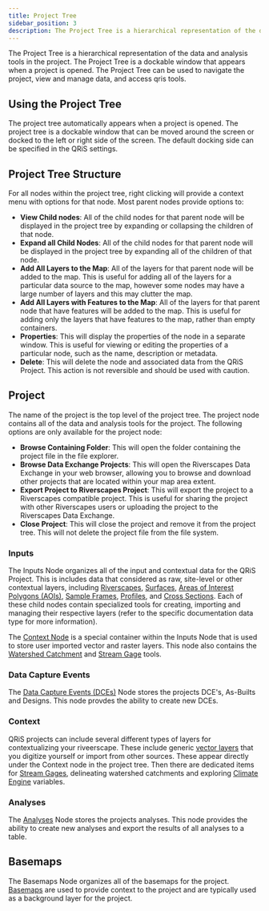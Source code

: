 ```yaml
---
title: Project Tree
sidebar_position: 3
description: The Project Tree is a hierarchical representation of the data and analysis tools in the project.
---
```


The Project Tree is a hierarchical representation of the data and analysis tools in the project. The Project Tree is a dockable window that appears when a project is opened. The Project Tree can be used to navigate the project, view and manage data, and access qris tools.

## Using the Project Tree

The project tree automatically appears when a project is opened. The project tree is a dockable window that can be moved around the screen or docked to the left or right side of the screen. The default docking side can be specified in the QRiS settings.

## Project Tree Structure

For all nodes within the project tree, right clicking will provide a context menu with options for that node. Most parent nodes provide options to:

- **View Child nodes**: All of the child nodes for that parent node will be displayed in the project tree by expanding or collapsing the children of that node.
- **Expand all Child Nodes**: All of the child nodes for that parent node will be displayed in the project tree by expanding all of the children of that node.
- **Add All Layers to the Map**: All of the layers for that parent node will be added to the map. This is useful for adding all of the layers for a particular data source to the map, however some nodes may have a large number of layers and this may clutter the map.
- **Add All Layers with Features to the Map**: All of the layers for that parent node that have features will be added to the map. This is useful for adding only the layers that have features to the map, rather than empty containers.
- **Properties**: This will display the properties of the node in a separate window. This is useful for viewing or editing the properties of a particular node, such as the name, description or metadata.
- **Delete**: This will delete the node and associated data from the QRiS Project. This action is not reversible and should be used with caution.

## Project

The name of the project is the top level of the project tree. The project node contains all of the data and analysis tools for the project. The following options are only available for the project node:

- **Browse Containing Folder**: This will open the folder containing the project file in the file explorer.
- **Browse Data Exchange Projects**: This will open the Riverscapes Data Exchange in your web browser, allowing you to browse and download other projects that are located within your map area extent.
- **Export Project to Riverscapes Project**: This will export the project to a Riverscapes compatible project. This is useful for sharing the project with other Riverscapes users or uploading the project to the Riverscapes Data Exchange.
- **Close Project**: This will close the project and remove it from the project tree. This will not delete the project file from the file system.

### Inputs

The Inputs Node organizes all of the input and contextual data for the QRiS Project. This is includes data that considered as raw, site-level or other contextual layers, including [Riverscapes](/software-help/inputs/valley-bottoms/), [Surfaces](/software-help/inputs/surfaces/), [Areas of Interest Polygons (AOIs)](/software-help/inputs/aoi/), [Sample Frames](/software-help/inputs/sample-frames/), [Profiles](/software-help/inputs/profiles/), and [Cross Sections](/software-help/inputs/cross-sections/). Each of these child nodes contain specialized tools for creating, importing and managing their respective layers (refer to the specific documentation data type for more information).

The [Context Node](/software-help/context/) is a special container within the Inputs Node  that is used to store user imported vector and raster layers. This node also contains the [Watershed Catchment](/software-help/context/watershed-catchments/) and [Stream Gage](/software-help/context/stream-gage-explorer/) tools.

### Data Capture Events

The [Data Capture Events (DCEs)](/software-help/dce/) Node stores the projects DCE's, As-Builts and Designs. This node provdes the ability to create new DCEs.

### Context

QRiS projects can include several different types of layers for contextualizing your riveerscape. These include generic [vector layers](context/vector-layers) that you digitize yourself or import from other sources. These appear directly under the Context node in the project tree. Then there are dedicated items for [Stream Gages](context/stream-gage-explorer/), delineating watershed catchments and exploring [Climate Engine](context/climate-engine-explorer/) variables.



### Analyses

The [Analyses](/software-help/analyses/) Node stores the projects analyses. This node provides the ability to create new analyses and export the results of all analyses to a table.

## Basemaps

The Basemaps Node organizes all of the basemaps for the project. [Basemaps](/software-help/basemaps/) are used to provide context to the project and are typically used as a background layer for the project. 
